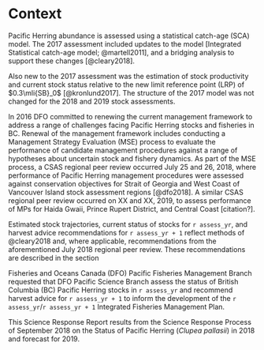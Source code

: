 # Context

Pacific Herring abundance is assessed using a statistical catch-age (SCA) model.
The 2017 assessment included updates to the model [Integrated Statistical catch-age model; @martell2011], and a bridging analysis to support these changes [@cleary2018].

Also new to the 2017 assessment was the estimation of stock productivity and current stock status relative to the new limit reference point (LRP) of $0.3\mli{SB}_0$ [@kronlund2017]. The structure of the 2017 model was not changed for the 2018 and 2019 stock assessments.

In 2016 DFO committed to renewing the current management framework to address a range of challenges facing Pacific Herring stocks and fisheries in BC. Renewal of the management framework includes conducting a Management Strategy Evaluation (MSE) process to evaluate the performance of candidate management procedures against a range of hypotheses about uncertain stock and fishery dynamics. As part of the MSE process, a CSAS regional peer review occurred July 25 and 26, 2018, where performance of Pacific Herring management procedures were assessed against conservation objectives for Strait of Georgia and West Coast of Vancouver Island stock assessment regions [@dfo2018]. A similar CSAS regional peer review occurred on XX and XX, 2019, to assess performance of MPs for Haida Gwaii, Prince Rupert District, and Central Coast [citation?].

Estimated stock trajectories, current status of stocks for `r assess_yr`, and harvest advice recommendations for `r assess_yr + 1` reflect methods of @cleary2018 and, where applicable, recommendations from the aforementioned July 2018 regional peer review. These recommendations are described in the section <!-- \nameref{secProjHarv}''.-->

Fisheries and Oceans Canada (DFO) Pacific Fisheries Management Branch requested that DFO Pacific Science Branch assess the status of British Columbia (BC) Pacific Herring stocks in `r assess_yr` and recommend harvest advice for `r assess_yr + 1` to inform the development of the `r assess_yr`/`r assess_yr + 1` Integrated Fisheries Management Plan.

<!--  Mandatory last paragraph in this section -->
This Science Response Report results from the Science Response Process of September 2018 on the Status of Pacific Herring (*Clupea pallasii*) in 2018 and forecast for 2019.

